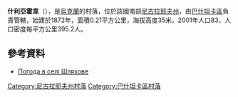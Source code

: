 {{coord|47|23|5|N|32|19|22|E|scale:100000|display=title}}

'''什利亞霍韋'''（{{lang-uk|Шляхове}}），是[[烏克蘭|烏克蘭]]的村落，位於該國南部[[尼古拉耶夫州|尼古拉耶夫州]]，由[[巴什坦卡區|巴什坦卡區]]負責管轄，始建於1872年，面積0.21平方公里，海拔高度35米，2001年人口83，人口密度每平方公里395.2人。

==參考資料==
* [http://weather.in.ua/ua/nikolaevskaja/27919 Погода в селі Шляхове] {{Wayback|url=http://weather.in.ua/ua/nikolaevskaja/27919 |date=20170704234404 }}

[[Category:尼古拉耶夫州村落|Category:尼古拉耶夫州村落]]
[[Category:巴什坦卡區村落|Category:巴什坦卡區村落]]


{{Mykolaiv-geo-stub}}